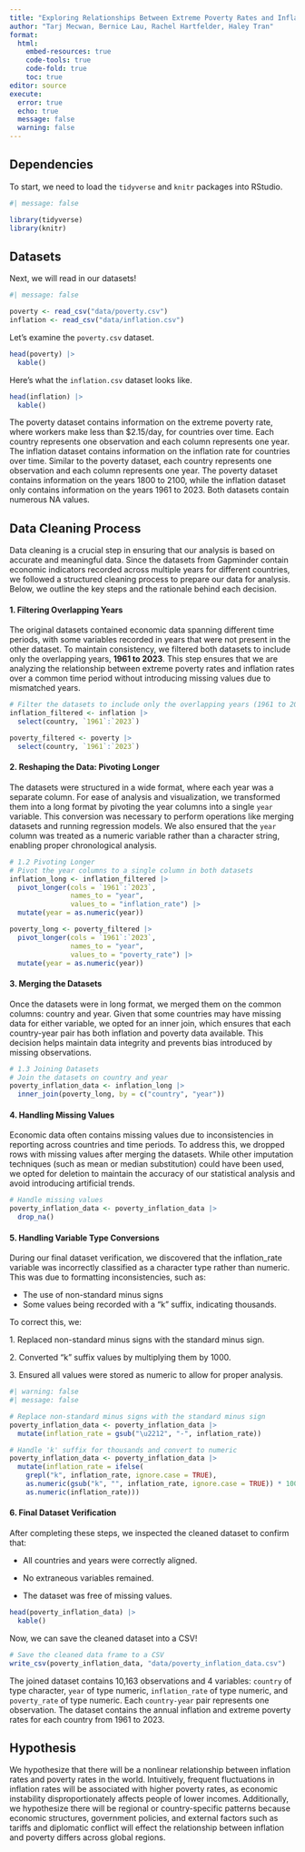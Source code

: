 ```yaml
---
title: "Exploring Relationships Between Extreme Poverty Rates and Inflation Rates in the World"
author: "Tarj Mecwan, Bernice Lau, Rachel Hartfelder, Haley Tran"
format: 
  html:
    embed-resources: true
    code-tools: true
    code-fold: true
    toc: true
editor: source
execute: 
  error: true
  echo: true
  message: false
  warning: false
---
```


## Dependencies

To start, we need to load the `tidyverse` and `knitr` packages into RStudio.

```r
#| message: false

library(tidyverse)
library(knitr)
```

## Datasets

Next, we will read in our datasets!

```r
#| message: false

poverty <- read_csv("data/poverty.csv")
inflation <- read_csv("data/inflation.csv")
```

Let's examine the `poverty.csv` dataset.

```r
head(poverty) |> 
  kable()
```

Here's what the `inflation.csv` dataset looks like.

```r
head(inflation) |> 
  kable()
```

The poverty dataset contains information on the extreme poverty rate, where workers make less than \$2.15/day, for countries over time. Each country represents one observation and each column represents one year. The inflation dataset contains information on the inflation rate for countries over time. Similar to the poverty dataset, each country represents one observation and each column represents one year. The poverty dataset contains information on the years 1800 to 2100, while the inflation dataset only contains information on the years 1961 to 2023. Both datasets contain numerous NA values.

## Data Cleaning Process

Data cleaning is a crucial step in ensuring that our analysis is based on accurate and meaningful data. Since the datasets from Gapminder contain economic indicators recorded across multiple years for different countries, we followed a structured cleaning process to prepare our data for analysis. Below, we outline the key steps and the rationale behind each decision.

#### 1. Filtering Overlapping Years

The original datasets contained economic data spanning different time periods, with some variables recorded in years that were not present in the other dataset. To maintain consistency, we filtered both datasets to include only the overlapping years, **1961 to 2023**. This step ensures that we are analyzing the relationship between extreme poverty rates and inflation rates over a common time period without introducing missing values due to mismatched years.

```r
# Filter the datasets to include only the overlapping years (1961 to 2023)
inflation_filtered <- inflation |>
  select(country, `1961`:`2023`)

poverty_filtered <- poverty |>
  select(country, `1961`:`2023`)

```

#### 2. Reshaping the Data: Pivoting Longer

The datasets were structured in a wide format, where each year was a separate column. For ease of analysis and visualization, we transformed them into a long format by pivoting the year columns into a single `year` variable. This conversion was necessary to perform operations like merging datasets and running regression models. We also ensured that the `year` column was treated as a numeric variable rather than a character string, enabling proper chronological analysis.

```r
# 1.2 Pivoting Longer
# Pivot the year columns to a single column in both datasets
inflation_long <- inflation_filtered |>
  pivot_longer(cols = `1961`:`2023`, 
               names_to = "year", 
               values_to = "inflation_rate") |>
  mutate(year = as.numeric(year))

poverty_long <- poverty_filtered |>
  pivot_longer(cols = `1961`:`2023`, 
               names_to = "year", 
               values_to = "poverty_rate") |>
  mutate(year = as.numeric(year))

```

#### 3. Merging the Datasets

Once the datasets were in long format, we merged them on the common columns: country and year. Given that some countries may have missing data for either variable, we opted for an inner join, which ensures that each country-year pair has both inflation and poverty data available. This decision helps maintain data integrity and prevents bias introduced by missing observations.

```r
# 1.3 Joining Datasets
# Join the datasets on country and year
poverty_inflation_data <- inflation_long |>
  inner_join(poverty_long, by = c("country", "year"))

```

#### 4. Handling Missing Values

Economic data often contains missing values due to inconsistencies in reporting across countries and time periods. To address this, we dropped rows with missing values after merging the datasets. While other imputation techniques (such as mean or median substitution) could have been used, we opted for deletion to maintain the accuracy of our statistical analysis and avoid introducing artificial trends.

```r
# Handle missing values
poverty_inflation_data <- poverty_inflation_data |>
  drop_na()

```

#### 5. Handling Variable Type Conversions

During our final dataset verification, we discovered that the inflation_rate variable was incorrectly classified as a character type rather than numeric. This was due to formatting inconsistencies, such as:

-   The use of non-standard minus signs
-   Some values being recorded with a "k" suffix, indicating thousands.

To correct this, we:

1\. Replaced non-standard minus signs with the standard minus sign.

2\. Converted "k" suffix values by multiplying them by 1000.

3\. Ensured all values were stored as numeric to allow for proper analysis.

```r
#| warning: false
#| message: false

# Replace non-standard minus signs with the standard minus sign
poverty_inflation_data <- poverty_inflation_data |>
  mutate(inflation_rate = gsub("\u2212", "-", inflation_rate)) 

# Handle 'k' suffix for thousands and convert to numeric
poverty_inflation_data <- poverty_inflation_data |>
  mutate(inflation_rate = ifelse(
    grepl("k", inflation_rate, ignore.case = TRUE),
    as.numeric(gsub("k", "", inflation_rate, ignore.case = TRUE)) * 1000,
    as.numeric(inflation_rate)))
```

#### 6. Final Dataset Verification

After completing these steps, we inspected the cleaned dataset to confirm that:

-   All countries and years were correctly aligned.

-   No extraneous variables remained.

-   The dataset was free of missing values.

```r
head(poverty_inflation_data) |>
  kable()
```

Now, we can save the cleaned dataset into a CSV!

```r
# Save the cleaned data frame to a CSV
write_csv(poverty_inflation_data, "data/poverty_inflation_data.csv")
```

The joined dataset contains 10,163 observations and 4 variables: `country` of type character, `year` of type numeric, `inflation_rate` of type numeric, and `poverty_rate` of type numeric. Each `country-year` pair represents one observation. The dataset contains the annual inflation and extreme poverty rates for each country from 1961 to 2023.

## Hypothesis

We hypothesize that there will be a nonlinear relationship between inflation rates and poverty rates in the world. Intuitively, frequent fluctuations in inflation rates will be associated with higher poverty rates, as economic instability disproportionately affects people of lower incomes. Additionally, we hypothesize there will be regional or country-specific patterns because economic structures, government policies, and external factors such as tariffs and diplomatic conflict will effect the relationship between inflation and poverty differs across global regions.
